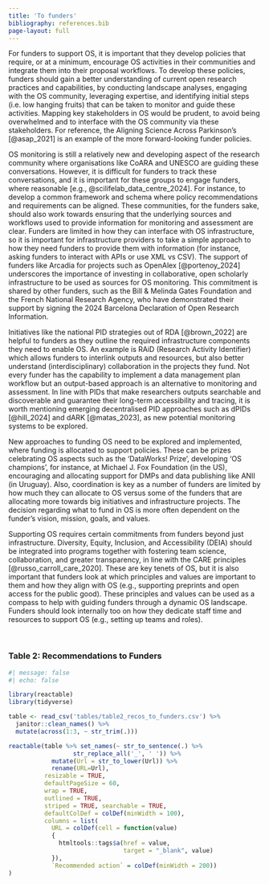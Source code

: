 ```yaml
---
title: 'To funders'
bibliography: references.bib
page-layout: full
---
```


For funders to support OS, it is important that they develop policies that require, or at a minimum, encourage OS activities in their communities and integrate them into their proposal workflows. To develop these policies, funders should gain a better understanding of current open research practices and capabilities, by conducting landscape analyses, engaging with the OS community, leveraging expertise, and identifying initial steps (i.e. low hanging fruits) that can be taken to monitor and guide these activities. Mapping key stakeholders in OS would be prudent, to avoid being overwhelmed and to interface with the OS community via these stakeholders. For reference, the Aligning Science Across Parkinson's [@asap_2021] is an example of the more forward-looking funder policies.  

OS monitoring is still a relatively new and developing aspect of the research community where organisations like CoARA and UNESCO are guiding these conversations. However, it is difficult for funders to track these conversations, and it is important for these groups to engage funders, where reasonable [e.g., @scilifelab_data_centre_2024]. For instance, to develop a common framework and schema where policy recommendations and requirements can be aligned. These communities, for the funders sake, should also work towards ensuring that the underlying sources and workflows used to provide information for monitoring and assessment are clear. Funders are limited in how they can interface with OS infrastructure, so it is important for infrastructure providers to take a simple approach to how they need funders to provide them with information (for instance, asking funders to interact with APIs or use XML vs CSV). The support of funders like Arcadia for projects such as OpenAlex [@portenoy_2024] underscores the importance of investing in collaborative, open scholarly infrastructure to be used as sources for OS monitoring. This commitment is shared by other funders, such as the Bill & Melinda Gates Foundation and the French National Research Agency, who have demonstrated their support by signing the 2024 Barcelona Declaration of Open Research Information.  

Initiatives like the national PID strategies out of RDA [@brown_2022] are helpful to funders as they outline the required infrastructure components they need to enable OS. An example is RAiD (Research Activity Identifier) which allows funders to interlink outputs and resources, but also better understand (interdisciplinary) collaboration in the projects they fund. Not every funder has the capability to implement a data management plan workflow but an output-based approach is an alternative to monitoring and assessment. In line with PIDs that make researchers outputs searchable and discoverable and guarantee their long-term accessibility and tracing, it is worth mentioning emerging decentralised PID approaches such as dPIDs [@hill_2024] and dARK [@matas_2023], as new potential monitoring systems to be explored. 

New approaches to funding OS need to be explored and implemented, where funding is allocated to support policies. These can be prizes celebrating OS aspects such as the 'DataWorks! Prize', developing 'OS champions', for instance, at Michael J. Fox Foundation (in the US), encouraging and allocating support for DMPs and data publishing like ANII (in Uruguay). Also, coordination is key as a number of funders are limited by how much they can allocate to OS versus some of the funders that are allocating more towards big initiatives and infrastructure projects. The decision regarding what to fund in OS is more often dependent on the funder's vision, mission, goals, and values.  

Supporting OS requires certain commitments from funders beyond just infrastructure. Diversity, Equity, Inclusion, and Accessibility (DEIA) should be integrated into programs together with fostering team science, collaboration, and greater transparency, in line with the CARE principles [@russo_carroll_care_2020]. These are key tenets of OS, but it is also important that funders look at which principles and values are important to them and how they align with OS (e.g., supporting preprints and open access for the public good). These principles and values can be used as a compass to help with guiding funders through a dynamic OS landscape. Funders should look internally too on how they dedicate staff time and resources to support OS (e.g., setting up teams and roles). 

<br>

### Table 2: Recommendations to Funders

```r
#| message: false
#| echo: false

library(reactable)
library(tidyverse)

table <- read_csv('tables/table2_recos_to_funders.csv') %>% 
  janitor::clean_names() %>% 
  mutate(across(1:3, ~ str_trim(.)))

reactable(table %>% set_names(~ str_to_sentence(.) %>%
                  str_replace_all('_', ' ')) %>% 
            mutate(Url = str_to_lower(Url)) %>% 
            rename(URL=Url), 
          resizable = TRUE,
          defaultPageSize = 60,
          wrap = TRUE,
          outlined = TRUE,
          striped = TRUE, searchable = TRUE,
          defaultColDef = colDef(minWidth = 100),
          columns = list(
            URL = colDef(cell = function(value) 
            { 
              htmltools::tags$a(href = value,
                                target = "_blank", value)
            }),
            `Recommended action` = colDef(minWidth = 200))
)
```

